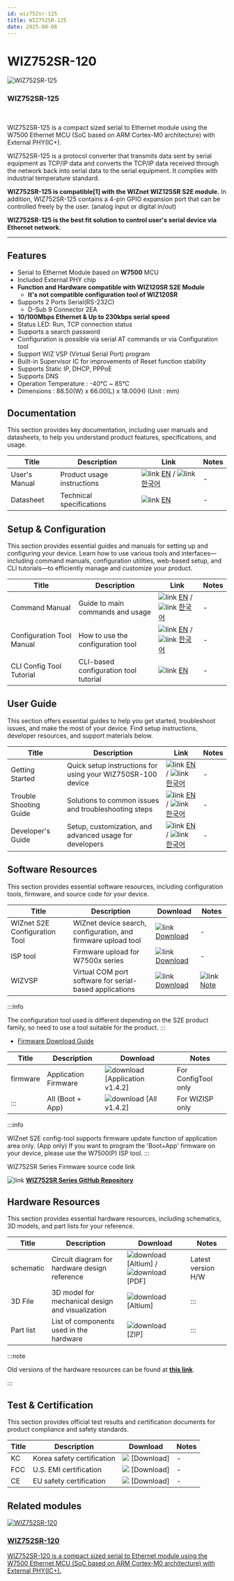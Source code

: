 ```yaml
---
id: wiz752sr-125
title: WIZ752SR-125
date: 2025-08-06
---
```



# WIZ752SR-120

<div className="main-card">
  <img src="/img/products/s2e_module/wiz752sr-125/2.png" alt="WIZ752SR-125" />
  <div>
    <h3>WIZ752SR-125</h3>
    <br />
    <p>
      WIZ752SR-125 is a compact sized serial to Ethernet module using the W7500 Ethernet MCU (SoC based on ARM Cortex-M0 architecture) with External PHY(IC+).
    </p>
  </div>
</div>

WIZ752SR-125 is a protocol converter that transmits data sent by serial equipment as TCP/IP data and converts the TCP/IP data received through the network back into serial data to the serial equipment. It complies with industrial temperature standard.

**WIZ752SR-125 is compatible\[1\] with the WIZnet WIZ125SR S2E module.** In addition, WIZ752SR-125 contains a 4-pin GPIO expansion port that can be controlled freely by the user. (analog input or digital in/out)

**WIZ752SR-125 is the best fit solution to control user's serial device via Ethernet network.**

-----

## Features

  - Serial to Ethernet Module based on **W7500** MCU
  - Included External PHY chip
  - **Function and Hardware compatible with WIZ120SR S2E Module**
      - **It's not compatible configuration tool of WIZ120SR**
  - Supports 2 Ports Serial(RS-232C)
      - D-Sub 9 Connector 2EA
  - **10/100Mbps Ethernet & Up to 230kbps serial speed**
  - Status LED: Run, TCP connection status
  - Supports a search password 
  - Configuration is possible via serial AT commands or via
    Configuration tool 
  - Support WIZ VSP (Virtual Serial Port) program
  - Built-in Supervisor IC for improvements of Reset function stability
  - Supports Static IP, DHCP, PPPoE
  - Supports DNS
  - Operation Temperature : -40℃ \~ 85℃
  - Dimensions : 88.50(W) x 66.00(L) x 18.00(H) (Unit : mm)


## Documentation

This section provides key documentation, including user manuals and datasheets, to help you understand product features, specifications, and usage.

| Title | Description | Link | Notes |
|-------|-------------|------|-------|
| User's Manual  | Product usage instructions | ![link](\img\link.png) [EN](./Users-Manual-EN.mdx) / ![link](\img\link.png) [한국어](./Users-Manual-KO.mdx) | - |
| Datasheet | Technical specifications | ![link](\img\link.png) [EN](./Datasheet.md) | - |



## Setup & Configuration

This section provides essential guides and manuals for setting up and configuring your device.
Learn how to use various tools and interfaces—including command manuals, configuration utilities, web-based setup, and CLI tutorials—to efficiently manage and customize your product.

| Title | Description | Link | Notes |
|-------|-------------|------|-------|
| Command Manual | Guide to main commands and usage | ![link](\img\link.png) [EN](./Command-Manual-EN.md) / ![link](\img\link.png) [한국어](./Command-Manual-KO.md) | - |
| Configuration Tool Manual | How to use the configuration tool | ![link](\img\link.png) [EN](./Configuration-Tool-Manual-New-EN.mdx) / ![link](\img\link.png) [한국어](./Configuration-Tool-Manual-New-KO.mdx) | - |
| CLI Config Tool Tutorial | CLI-based configuration tool tutorial | ![link](\img\link.png) [EN](./CLI-Config-Tool-Tutorial/CLI-Config-Tool-Tutorial.mdx) | - |


## User Guide

This section offers essential guides to help you get started, troubleshoot issues, and make the most of your device. Find setup instructions, developer resources, and support materials below.

| Title | Description | Link | Notes |
|-------|-------------|------|-------|
| Getting Started | Quick setup instructions for using your WIZ750SR-100 device | ![link](\img\link.png) [EN](./Getting-Started-EN.md) / ![link](\img\link.png) [한국어](./Getting-Started-KO.md) | - |
| Trouble Shooting Guide | Solutions to common issues and troubleshooting steps | ![link](\img\link.png) [EN](./Trouble-Shooting-EN.mdx) / ![link](\img\link.png) [한국어](./Trouble-Shooting-KO.mdx) | - |
| Developer's Guide | Setup, customization, and advanced usage for developers | ![link](\img\link.png) [EN](./Developers-Guide-EN.mdx) / ![link](\img\link.png) [한국어](./Developers-Guide-KO.mdx) | - |


## Software Resources

This section provides essential software resources, including configuration tools, firmware, and source code for your device.

<Tabs>
  <TabItem value="tool" label="Tools" default>
      
  | Title | Description | Download | Notes |
  |-------|-------------|----------|-------|
  | WIZnet S2E Configuration Tool | WIZnet device search, configuration, and firmware upload tool | ![link](\img\link.png) [Download](https://github.com/Wiznet/WIZnet-S2E-Tool-GUI/releases) | - |
  | ISP tool | Firmware upload for W7500x series | ![link](\img\link.png) [Download](https://docs.wiznet.io/Product/iMCU/W7500/documents/appnote/how-to-use-isp-tool) | - |
  | WIZVSP | Virtual COM port software for serial-based applications | ![link](\img\link.png) [Download](http://wizvsp.wiznet.io/) | ![link](\img\link.png) [Note](./Download.mdx#wiz-vsp) |

  :::info

  The configuration tool used is different depending on the S2E product family, so need to use a tool suitable for the product.
  :::
  </TabItem>
  <TabItem value="firmware" label="Firmware" default>

  - [Firmware Download Guide](./Download.mdx)

  | Title | Description                        | Download      | Notes |
  |-------|------------------------------------|---------------|-------|
  | firmware | Application Firmware  | ![download](/img/products/w5500/w5500_evb/icons/download.png) [Application v1.4.2] |  For ConfigTool only |
  | ::: | All (Boot + App)           | ![download](/img/products/w5500/w5500_evb/icons/download.png) [All v1.4.2] | For WIZISP only |

  :::info

  WIZnet S2E config-tool supports firmware update function of application area only. (App only) If you want to program the 'Boot+App' firmware on your device, please use the W7500(P) ISP tool.
  :::
  
  </TabItem>

  <TabItem value="source_code" label="Source code" default>
  WIZ752SR Series Firmware source code link
  
  ![link](\img\link.png) [**WIZ752SR Series GitHub Repository**](https://github.com/Wiznet/WIZ752SR-12x)
    
  </TabItem>
</Tabs>
 

## Hardware Resources

This section provides essential hardware resources, including schematics, 3D models, and part lists for your reference.

| Title | Description | Download | Notes |
|-------|-------------|----------|-------|
| schematic | Circuit diagram for hardware design reference | ![download](/img/products/w5500/w5500_evb/icons/download.png) [Altium] / ![download](/img/products/w5500/w5500_evb/icons/download.png) [PDF] | Latest version H/W |
| 3D File | 3D model for mechanical design and visualization | ![download](/img/products/w5500/w5500_evb/icons/download.png) [Altium] | ::: |
| Part list | List of components used in the hardware | ![download](/img/products/w5500/w5500_evb/icons/download.png) [ZIP] | ::: | 

:::note

Old versions of the hardware resources can be found at [**this link**](https://docs.wiznet.io/Product/S2E-Module/WIZ750SR/datasheet#schematic).

:::


## Test & Certification

This section provides official test results and certification documents for product compliance and safety standards.

| Title | Description | Download | Notes |
|-------|-------------|----------|-------|
| KC | Korea safety certification | ![](\img\products\w5500\w5500_evb\icons\docs_icon_small.png) [Download] | - |
| FCC | U.S. EMI certification | ![](\img\products\w5500\w5500_evb\icons\docs_icon_small.png) [Download] | - |
| CE | EU safety certification | ![](\img\products\w5500\w5500_evb\icons\docs_icon_small.png) [Download] | - |


## Related modules

  <div className="link-card">
  <a
    href="/Product/S2E-Module/WIZ752SR-12x-Series/WIZ752SR-120"
    target="_blank"
    rel="noopener noreferrer"
    className="link-card-content"
  >
    <img src="/img/products/s2e_module/wiz752sr-120/3.png" alt="WIZ752SR-120" />
    <div>
      <h3>WIZ752SR-120</h3>
      <p>
        WIZ752SR-120 is a compact sized serial to Ethernet module using the W7500 Ethernet MCU (SoC based on ARM Cortex-M0 architecture) with External PHY(IC+).
      </p>
    </div>
  </a>
  </div>
